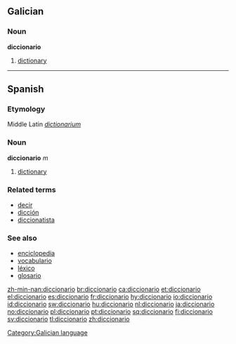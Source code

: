 ==Galician==
===Noun===
'''diccionario'''

# [[dictionary]]

----

==Spanish==
===Etymology===
Middle Latin ''[[dictionarium]]''
===Noun===
'''diccionario''' ''m''

# [[dictionary]]

===Related terms===
*[[decir]]
*[[dicción]]
*[[diccionatista]]

===See also===
*[[enciclopedia]]
*[[vocabulario]]
*[[léxico]]
*[[glosario]]

[[Category:Galician language]]

[[zh-min-nan:diccionario]]
[[br:diccionario]]
[[ca:diccionario]]
[[et:diccionario]]
[[el:diccionario]]
[[es:diccionario]]
[[fr:diccionario]]
[[hy:diccionario]]
[[io:diccionario]]
[[id:diccionario]]
[[sw:diccionario]]
[[hu:diccionario]]
[[nl:diccionario]]
[[ja:diccionario]]
[[no:diccionario]]
[[pl:diccionario]]
[[pt:diccionario]]
[[sq:diccionario]]
[[fi:diccionario]]
[[sv:diccionario]]
[[tl:diccionario]]
[[zh:diccionario]]